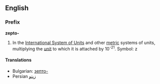 ==English==
===Prefix===
'''zepto-'''

#In the [[International System of Units]] and other [[metric]] systems of units, multiplying the [[unit]] to which it is attached by 10<sup>-21</sup>. Symbol: z

====Translations====
*Bulgarian: [[зепто-]]
*Persian [[زپتو]]